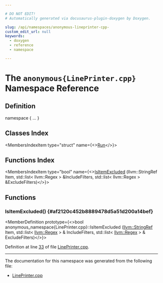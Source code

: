 ```yaml
---

# DO NOT EDIT!
# Automatically generated via docusaurus-plugin-doxygen by Doxygen.

slug: /api/namespaces/anonymous-lineprinter-cpp-
custom_edit_url: null
keywords:
  - doxygen
  - reference
  - namespace

---
```





# The `anonymous{LinePrinter.cpp}` Namespace Reference

<DoxygenPage pluginConfig={pluginConfig}>



## Definition

<CodeBlock>namespace &#123; ... &#125;</CodeBlock>

## Classes Index

<MembersIndex>

<MembersIndexItem
  type="struct"
  name={<><a href="/docs/api/structs/anonymous-namespace-lineprinter-cpp-/run">Run</a></>}>
</MembersIndexItem>

</MembersIndex>

## Functions Index

<MembersIndex>

<MembersIndexItem
  type="bool"
  name={<><a href="#af2120c452b8889478d5a51d200a14bef">IsItemExcluded</a> (llvm::StringRef Item, std::list&lt; llvm::Regex &gt; &amp;IncludeFilters, std::list&lt; llvm::Regex &gt; &amp;ExcludeFilters)</>}>
</MembersIndexItem>

</MembersIndex>


<SectionDefinition>

## Functions

### IsItemExcluded() {#af2120c452b8889478d5a51d200a14bef}

<MemberDefinition
  prototype={<>bool anonymous&#95;namespace&#123;LinePrinter.cpp&#125;::IsItemExcluded (<a href="/docs/api/classes/llvm/stringref">llvm::StringRef</a> Item, std::list&lt; <a href="/docs/api/classes/llvm/regex">llvm::Regex</a> &gt; &amp; IncludeFilters, std::list&lt; <a href="/docs/api/classes/llvm/regex">llvm::Regex</a> &gt; &amp; ExcludeFilters)</>}>

Definition at line <a href="/docs/api/files/lib/lib/debuginfo/lib/debuginfo/pdb/lib/debuginfo/pdb/native/lineprinter-cpp/#l00033">33</a> of file <a href="/docs/api/files/lib/lib/debuginfo/lib/debuginfo/pdb/lib/debuginfo/pdb/native/lineprinter-cpp">LinePrinter.cpp</a>.
</MemberDefinition>

</SectionDefinition>

<hr/>

The documentation for this namespace was generated from the following file:

<ul>
<li><a href="/docs/api/files/lib/lib/debuginfo/lib/debuginfo/pdb/lib/debuginfo/pdb/native/lineprinter-cpp">LinePrinter.cpp</a></li>
</ul>

</DoxygenPage>
